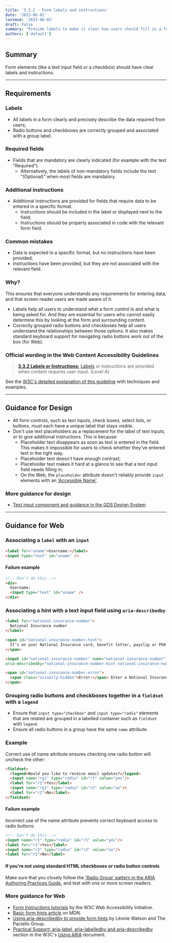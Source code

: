 ```yaml
---
title: '3.3.2 - Form labels and instructions'
date: '2023-06-02'
lastmod: '2023-06-02'
draft: false
summary: "Provide labels to make it clear how users should fill in a form, and optionally provide extra hints to help them avoid errors."
authors: ['default']
---
```


## Summary

Form elements (like a text input field or a checkbox) should have clear labels and instructions.

---

## Requirements

### Labels

* All labels in a form clearly and precisely describe the data required from users;
* Radio buttons and checkboxes are correctly grouped and associated with a group label.

### Required fields

* Fields that are mandatory are clearly indicated (for example with the text "Required").
  * Alternatively, the labels of non-mandatory fields include the text “(Optional)” when most fields are mandatory.

### Additional instructions

* Additional instructions are provided for fields that require data to be entered in a specific format.
  * Instructions should be included in the label or displayed next to the field;
  * Instructions should be properly associated in code with the relevant form field.

### Common mistakes

*   Data is expected in a specific format, but no instructions have been provided;
*   Instructions have been provided, but they are not associated with the relevant field.

### Why?

This ensures that everyone understands any requirements for entering data, and that screen reader users are made aware of it.
* Labels help all users to understand what a form control is and what is being asked for. And they are essential for users who cannot easily determine this by looking at the form and surrounding content.
* Correctly grouped radio buttons and checkboxes help all users understand the relationships between those options. It also makes standard keyboard support for navigating radio buttons work out of the box (for Web).

### Official wording in the Web Content Accessibility Guidelines

> [**3.3.2 Labels or Instructions:**](https://www.w3.org/TR/UNDERSTANDING-WCAG20/minimize-error-cues.html) [Labels](https://www.w3.org/TR/UNDERSTANDING-WCAG20/minimize-error-cues.html#labeldef) or instructions are provided when content requires user input. (Level A)

See the [W3C's detailed explanation of this guideline](https://www.w3.org/TR/UNDERSTANDING-WCAG20/minimize-error-cues.html) with techniques and examples.

---

## Guidance for Design

* All form controls, such as text inputs, check boxes, select lists, or buttons, must each have a unique label that stays visible.
* Don't use text placeholders as a replacement for the label of text inputs, or to give additional instructions. This is because:
  * Placeholder text disappears as soon as text is entered in the field. This makes it impossible for users to check whether they've entered text in the right way.
  * Placeholder text doesn't have enough contrast;
  * Placeholder text makes it hard at a glance to see that a text input field needs filling in;
  * On the Web, the `placeholder` attribute doesn't reliably provide `input` elements with an ['Accessible Name'](/playbook/definitions#accessible-name).

### More guidance for design

* [Text input component and guidance in the GDS Design System](https://design-system.service.gov.uk/components/text-input/#hint-text)

---

## Guidance for Web

### Associating a `label` with an `input`

```html
<label for="uname">Username:</label>
<input type="text" id="uname" />
```

#### Failure example

```html
<!-- Don't do this -->
<div>
  Username:
  <input type="text" id="uname" />
</div>
```

### Associating a hint with a text input field using `aria-describedby`

```html
<label for="national-insurance-number">
  National Insurance number
</label>

<span id="national-insurance-number-hint">
  It’s on your National Insurance card, benefit letter, payslip or P60. For example, ‘QQ 12 34 56 C’.
</span>

<input id="national-insurance-number" name="national-insurance-number" type="text"
aria-describedby="national-insurance-number-hint national-insurance-number-error">

<span id="national-insurance-number-error">
  <span class="visually-hidden">Error:</span> Enter a National Insurance number in the correct format
</span>
```

### Grouping radio buttons and checkboxes together in a `fieldset` with a `legend`

* Ensure that `input type="checkbox"` and `input type="radio"` elements that are related are grouped in a labelled container such as `fieldset` with `legend`.
* Ensure all radio buttons in a group have the same `name` attribute.

### Example

Correct use of name attribute ensures checking one radio button will uncheck the other:

```html
<fieldset>
  <legend>Would you like to receive email updates?</legend>
  <input name="rg1" type="radio" id="r1" value="yes"/>
  <label for="r1">Yes</label>
  <input name="rg1" type="radio" id="r2" value="no"/>
  <label for="r2">No</label>
</fieldset>
```

#### Failure example

Incorrect use of the name attribute prevents correct keyboard access to radio buttons:

```html
<!-- Don't do this -->
<input name="r1" type="radio" id="r1" value="yes"/>
<label for="r1">Yes</label>
<input name="r2" type="radio" id="r2" value="no"/>
<label for="r2">No</label>
```

#### If you're not using standard HTML checkboxes or radio button controls

Make sure that you closely follow the ['Radio Group' pattern in the ARIA Authoring Practices Guide](https://www.w3.org/TR/wai-aria-practices-1.1/#radiobutton), and test with one or more screen readers.

### More guidance for Web

* [Form Instructions tutorials](https://www.w3.org/WAI/tutorials/forms/instructions/) by the W3C Web Accessibility Initiative.
* [Basic form hints article](https://developer.mozilla.org/en-US/docs/Web/Accessibility/ARIA/forms/Basic_form_hints) on MDN.
* [Using aria-describedby to provide form hints](https://www.paciellogroup.com/blog/2014/12/using-aria-describedby-to-provide-helpful-form-hints/) by Léonie Watson and The Paciello Group.
* [Practical Support: aria-label, aria-labelledby and aria-describedby](https://www.w3.org/TR/using-aria/#practical-support-aria-label-aria-labelledby-and-aria-describedby) section in the W3C's [Using ARIA](https://www.w3.org/TR/using-aria/) document.
